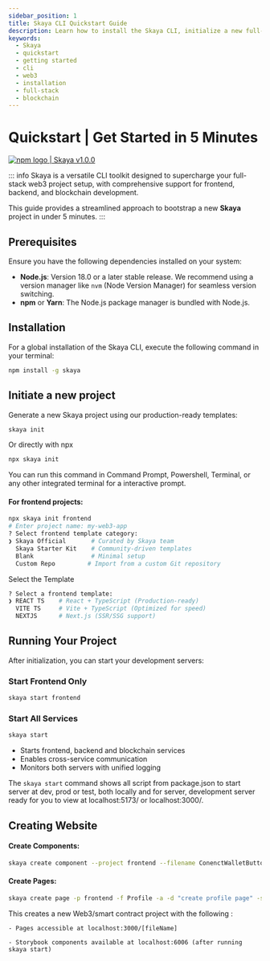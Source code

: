 ```yaml
---
sidebar_position: 1
title: Skaya CLI Quickstart Guide 
description: Learn how to install the Skaya CLI, initialize a new full-stack web3 project, and run your development server. Your complete guide to getting started with Skaya.
keywords:
  - Skaya
  - quickstart
  - getting started
  - cli
  - web3
  - installation
  - full-stack
  - blockchain
---
```


# Quickstart | Get Started in 5 Minutes
<div
  style={{
    display: "flex",
    alignItems: "center",
    borderRadius: "4px",
    height: "20px",
    border: "2px solid red",
    padding: "1rem",
  }}
>
  <a
    href="https://www.npmjs.com/package/skaya"
    target="_blank"
    style={{
      display: "flex",
      alignItems: "center",
      gap: "0.5rem",
      color: "#cb3837",
      textDecoration: "none",
      fontWeight: "bold",
    }}
  >
    <img
      src="/logo/npm-logo-red.png"
      alt="npm logo"
      style={{ height: "12px" }}
    />
    <span>| Skaya v1.0.0</span>
  </a>
</div>

::: info
Skaya is a versatile CLI toolkit designed to supercharge your full-stack web3 project setup, with comprehensive support for frontend, backend, and blockchain development.

This guide provides a streamlined approach to bootstrap a new **Skaya** project in under 5 minutes.
:::

## Prerequisites

Ensure you have the following dependencies installed on your system:

- **Node.js**: Version 18.0 or a later stable release. We recommend using a version manager like `nvm` (Node Version Manager) for seamless version switching.
- **npm** or **Yarn**: The Node.js package manager is bundled with Node.js.

## Installation

For a global installation of the Skaya CLI, execute the following command in your terminal:

```bash
npm install -g skaya
```

## Initiate a new project

Generate a new Skaya project using our production-ready templates:

```bash
skaya init
```
Or directly with npx

```bash
npx skaya init
```

You can run this command in Command Prompt, Powershell, Terminal, or any other integrated terminal for a interactive prompt.

#### For frontend projects:

```bash
npx skaya init frontend
# Enter project name: my-web3-app
? Select frontend template category:  
❯ Skaya Official       # Curated by Skaya team  
  Skaya Starter Kit    # Community-driven templates  
  Blank                # Minimal setup  
  Custom Repo         # Import from a custom Git repository  
```
Select the Template
```bash
? Select a frontend template:  
❯ REACT TS    # React + TypeScript (Production-ready)  
  VITE TS     # Vite + TypeScript (Optimized for speed)  
  NEXTJS      # Next.js (SSR/SSG support)  
```

## Running Your Project

After initialization, you can start your development servers:

### Start Frontend Only

```bash
skaya start frontend
```

### Start All Services

```bash
skaya start
```
- Starts frontend, backend and blockchain services
- Enables cross-service communication
- Monitors both servers with unified logging


The `skaya start` command shows all script from package.json to start server at dev, prod or test, both locally and for server, development server ready for you to view at localhost:5173/ or localhost:3000/.


## Creating Website 

#### Create Components:

```bash
skaya create component --project frontend --filename ConenctWalletButton --ai --description "create a navbar for multi wallet connection" -s -t
```

#### Create Pages:

```bash
skaya create page -p frontend -f Profile -a -d "create profile page" -s -t
```

This creates a new Web3/smart contract project with the following :

    - Pages accessible at localhost:3000/[fileName]

    - Storybook components available at localhost:6006 (after running skaya start)

